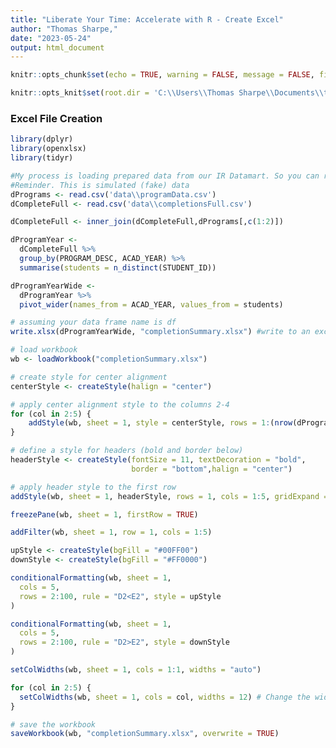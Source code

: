 ---
title: "Liberate Your Time: Accelerate with R - Create Excel"
author: "Thomas Sharpe,"
date: "2023-05-24"
output: html_document
---

```{r setup, include=FALSE}

knitr::opts_chunk$set(echo = TRUE, warning = FALSE, message = FALSE, fig.width = 12, fig.height = 6)

knitr::opts_knit$set(root.dir = 'C:\\Users\\Thomas Sharpe\\Documents\\thomasIR\\air2023')

```

### Excel File Creation


```{r}

library(dplyr)
library(openxlsx)
library(tidyr)

#My process is loading prepared data from our IR Datamart. So you can run it, reading from files.
#Reminder. This is simulated (fake) data
dPrograms <- read.csv('data\\programData.csv')
dCompleteFull <- read.csv('data\\completionsFull.csv')

dCompleteFull <- inner_join(dCompleteFull,dPrograms[,c(1:2)])

```


```{r}

dProgramYear <-
  dCompleteFull %>%
  group_by(PROGRAM_DESC, ACAD_YEAR) %>%
  summarise(students = n_distinct(STUDENT_ID))

dProgramYearWide <- 
  dProgramYear %>%
  pivot_wider(names_from = ACAD_YEAR, values_from = students)

# assuming your data frame name is df
write.xlsx(dProgramYearWide, "completionSummary.xlsx") #write to an excel file

# load workbook
wb <- loadWorkbook("completionSummary.xlsx")

# create style for center alignment
centerStyle <- createStyle(halign = "center")

# apply center alignment style to the columns 2-4
for (col in 2:5) {
    addStyle(wb, sheet = 1, style = centerStyle, rows = 1:(nrow(dProgramYearWide) + 1), cols = col)
}

# define a style for headers (bold and border below)
headerStyle <- createStyle(fontSize = 11, textDecoration = "bold",
                           border = "bottom",halign = "center")

# apply header style to the first row
addStyle(wb, sheet = 1, headerStyle, rows = 1, cols = 1:5, gridExpand = TRUE)

freezePane(wb, sheet = 1, firstRow = TRUE)

addFilter(wb, sheet = 1, row = 1, cols = 1:5)

upStyle <- createStyle(bgFill = "#00FF00")
downStyle <- createStyle(bgFill = "#FF0000")

conditionalFormatting(wb, sheet = 1,
  cols = 5,
  rows = 2:100, rule = "D2<E2", style = upStyle
)

conditionalFormatting(wb, sheet = 1,
  cols = 5,
  rows = 2:100, rule = "D2>E2", style = downStyle
)

setColWidths(wb, sheet = 1, cols = 1:1, widths = "auto")

for (col in 2:5) {
  setColWidths(wb, sheet = 1, cols = col, widths = 12) # Change the width as per your requirement
}

# save the workbook
saveWorkbook(wb, "completionSummary.xlsx", overwrite = TRUE)


```

